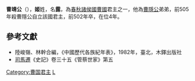 '''曹靖公'''（{{bd|？||前502年||catIdx=J}}），'''姬'''姓，名'''露'''，為[[春秋时期|春秋]][[諸侯國|諸侯國]][[曹國|曹國]]君主之一，他為[[曹隱公|曹隱公]]弟弟，前505年殺曹隱公自立該國君主，前502年卒，在位4年。

==參考文獻==
*陸峻嶺、林幹合編，《中國歷代各族紀年表》，1982年，臺北，木鐸出版社
*[[司馬遷|司馬遷]]《史記》卷三十五《管蔡世家》第五

{{start box}}
{{s-before|[[曹隱公|曹隱公]]}}
{{s-title|[[春秋时期|春秋]][[曹國|曹國]]君主|前505年－前502年 }}
{{s-after|[[曹伯陽|曹伯陽]]}}
{{end box}}

{{曹国君主}}

[[Category:曹国君主|Category:曹国君主]]
[[Category:姬姓|L]]